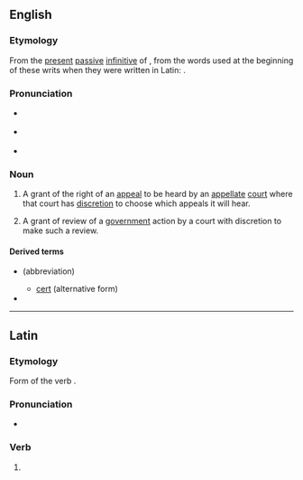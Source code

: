 ==English==
{{wikipedia}}

===Etymology===
From the [[present]] [[passive]] [[infinitive]] of {{bor|en|la|certiōrō|t=to make certain}}, from the words used at the beginning of these writs when they were written in Latin: {{m|la|[[certiorārī]] [[volumus]]|t=we wish] to be made certain}}.

===Pronunciation===
* {{a|GA}} {{IPA|en|/ˌsɝʃəˈɹɛɹaɪ/|/ˌsɝʃəˈɹɛɹi/|/ˌsɝʃəˈɹɑɹi/}}
* {{a|RP}} {{IPA|en|/ˌsɜːʃəˈɹɛəɹaɪ/|/ˌsɜːʃəˈɹɛəɹi/|/ˌsɜːʃəˈɹɑːɹi/}}
* {{hyph|en|cer|tio|ra|ri}}

===Noun===
{{en-noun}}

# {{lb|en|US|legal}} A grant of the right of an [[appeal]] to be heard by an [[appellate]] [[court]] where that court has [[discretion]] to choose which appeals it will hear.
# {{lb|en|British|legal}} A grant of review of a [[government]] action by a court with discretion to make such a review.

====Derived terms====
* {{l|en|cert.}} (abbreviation)
** [[cert]] (alternative form)
* {{l|en|cert pool}}

----

==Latin==

===Etymology===
Form of the verb {{m|la|certiōrō}}.

===Pronunciation===
* {{la-IPA|certiōrārī}}

===Verb===
{{la-verb-form|certiōrārī}}

# {{inflection of|la|certiōrō||pres|pasv|inf}}